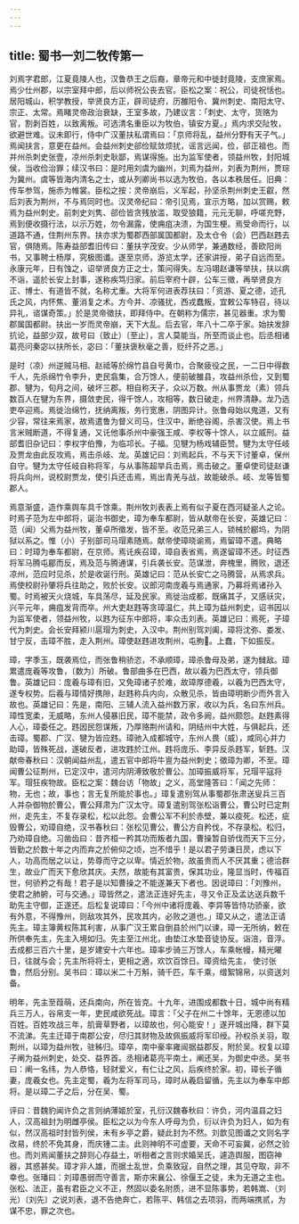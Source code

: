 ```yaml
---
---
---
```

title: 蜀书一刘二牧传第一
---


刘焉字君郎，江夏竟陵人也，汉鲁恭王之后裔，章帝元和中徙封竟陵，支庶家焉。焉少仕州郡，以宗室拜中郎，后以师祝公丧去官。臣松之案：祝公，司徒祝恬也。居阳城山，积学教授，举贤良方正，辟司徒府，历雒阳令、冀州刺史、南阳太守、宗正、太常。焉睹灵帝政治衰缺，王室多故，乃建议言：「刺史、太守，货赂为官，割剥百姓，以致离叛。可选清名重臣以为牧伯，镇安方夏。」焉内求交阯牧，欲避世难。议未即行，侍中广汉董扶私谓焉曰：「京师将乱，益州分野有天子气。」焉闻扶言，意更在益州。会益州刺史郤俭赋敛烦扰，谣言远闻，俭，郤正祖也。而并州杀刺史张壹，凉州杀刺史耿鄙，焉谋得施。出为监军使者，领益州牧，封阳城侯，当收俭治罪；续汉书曰：是时用刘虞为幽州，刘焉为益州，刘表为荆州，贾琮为冀州。虞等皆海内清名之士，或从列卿尚书以选为牧伯，各以本秩居任。旧典：传车参驾，施赤为帷裳。臣松之按：灵帝崩后，义军起，孙坚杀荆州刺史王叡，然后刘表为荆州，不与焉同时也。汉灵帝纪曰：帝引见焉，宣示方略，加以赏赐，敕焉为益州刺史。前刺史刘隽、郤俭皆贪残放滥，取受狼籍，元元无聊，呼嗟充野，焉到便收摄行法，以示万姓，勿令漏露，使痈疽决溃，为国生梗。焉受命而行，以道路不通，住荆州东界。扶亦求为蜀郡西部属国都尉，及太仓令（会）巴西赵韪去官，俱随焉。陈寿益部耆旧传曰：董扶字茂安。少从师学，兼通数经，善欧阳尚书，又事聘士杨厚，究极图谶。遂至京师，游览太学，还家讲授，弟子自远而至。永康元年，日有蚀之，诏举贤良方正之士，策问得失。左冯翊赵谦等举扶，扶以病不诣，遥於长安上封事，遂称疾笃归家。前后宰府十辟，公车三徵，再举贤良方正、博士、有道皆不就，名称尤重。大将军何进表荐扶曰：「资游、夏之德，述孔氏之风，内怀焦、董消复之术。方今并、凉骚扰，西戎蠢叛，宜敕公车特召，待以异礼，谘谋奇策。」於是灵帝徵扶，即拜侍中。在朝称为儒宗，甚见器重。求为蜀郡属国都尉。扶出一岁而灵帝崩，天下大乱。后去官，年八十二卒于家。始扶发辞抗论，益部少双，故号曰（致止）〔至止〕，言人莫能当，所至而谈止也。后丞相诸葛亮问秦宓以扶所长，宓曰：「董扶褒秋毫之善，贬纤芥之恶。」

是时（凉）州逆贼马相、赵祗等於绵竹县自号黄巾，合聚疲役之民，一二日中得数千人，先杀绵竹令李升，吏民翕集，合万馀人，便前破雒县，攻益州杀俭，又到蜀郡、犍为，旬月之间，破坏三郡。相自称天子，众以万数。州从事贾龙（素）领兵数百人在犍为东界，摄敛吏民，得千馀人，攻相等，数日破走，州界清静。龙乃选吏卒迎焉。焉徙治绵竹，抚纳离叛，务行宽惠，阴图异计。张鲁母始以鬼道，又有少容，常往来焉家，故焉遣鲁为督义司马，住汉中，断绝谷阁，杀害汉使。焉上书言米贼断道，不得复通，又讬他事杀州中豪强王咸、李权等十馀人，以立威刑。益部耆旧杂记曰：李权字伯豫，为临邛长。子福。见犍为杨戏辅臣赞。犍为太守任岐及贾龙由此反攻焉，焉击杀岐、龙。英雄记曰：刘焉起兵，不与天下讨董卓，保州自守。犍为太守任岐自称将军，与从事陈超举兵击焉，焉击破之。董卓使司徒赵谦将兵向州，说校尉贾龙，使引兵还击焉，焉出青羌与战，故能破杀。岐、龙等皆蜀郡人。

焉意渐盛，造作乘舆车具千馀乘。荆州牧刘表表上焉有似子夏在西河疑圣人之论。时焉子范为左中郎将，诞治书御史，璋为奉车都尉，皆从献帝在长安，英雄记曰：范（闻）父焉为益州牧，董卓所徵发，皆不至。收范兄弟三人，锁械於郿坞，为阴狱以系之。惟（小）子别部司马瑁素随焉。献帝使璋晓谕焉，焉留璋不遣。典略曰：时璋为奉车都尉，在京师。焉讬疾召璋，璋自表省焉，焉遂留璋不还。时征西将军马腾屯郿而反，焉及范与腾通谋，引兵袭长安。范谋泄，奔槐里，腾败，退还凉州，范应时见杀，於是收诞行刑。英雄记曰：范从长安亡之马腾营，从焉求兵。焉使校尉孙肇将兵往助之，败於长安。议郎河南庞羲与焉通家，乃募将焉诸孙入蜀。时焉被天火烧城，车具荡尽，延及民家。焉徙治成都，既痛其子，又感祅灾，兴平元年，痈疽发背而卒。州大吏赵韪等贪璋温仁，共上璋为益州刺史，诏书因以为监军使者，领益州牧，以韪为征东中郎将，率众击刘表。英雄记曰：焉死，子璋代为刺史。会长安拜颍川扈瑁为刺史，入汉中。荆州别驾刘阖，璋将沈弥、娄发、甘宁反，击璋不胜，走入荆州。璋使赵韪进攻荆州，屯朐。上蠢，下如振反。

璋，字季玉，既袭焉位，而张鲁稍骄恣，不承顺璋，璋杀鲁母及弟，遂为雠敌。璋累遣庞羲等攻鲁，〔数为〕所破。鲁部曲多在巴西，故以羲为巴西太守，领兵御鲁。英雄记曰：庞羲与璋有旧，又免璋诸子於难，故璋厚德羲，以羲为巴西太守，遂专权势。后羲与璋情好携隙，赵韪称兵内向，众散见杀，皆由璋明断少而外言入故也。英雄记曰：先是，南阳、三辅人流入益州数万家，收以为兵，名曰东州兵。璋性宽柔，无威略，东州人侵暴旧民，璋不能禁，政令多阙，益州颇怨。赵韪素得人心，璋委任之。韪因民怨谋叛，乃厚赂荆州请和，阴结州中大姓，与俱起兵，还击璋。蜀郡、广汉、犍为皆应韪。璋驰入成都城守，东州人畏（威），咸同心并力助璋，皆殊死战，遂破反者，进攻韪於江州。韪将庞乐、李异反杀韪军，斩韪。汉献帝春秋曰：汉朝闻益州乱，遣五官中郎将牛亶为益州刺史；徵璋为卿，不至。璋闻曹公征荆州，已定汉中，遣河内阴溥致敬於曹公。加璋振威将军，兄瑁平寇将军。瑁狂疾物故。臣松之案：魏台访「物故」之义，高堂隆答曰：「闻之先师：物，无也；故，事也；言无复所能於事也。」璋复遣别驾从事蜀郡张肃送叟兵三百人并杂御物於曹公，曹公拜肃为广汉太守。璋复遣别驾张松诣曹公，曹公时已定荆州，走先主，不复存录松，松以此怨。会曹公军不利於赤壁，兼以疫死。松还，疵毁曹公，劝璋自绝，汉书春秋曰：张松见曹公，曹公方自矜伐，不存录松。松归，乃劝璋自绝。习凿齿曰：昔齐桓一矜其功而叛者九国，曹操暂自骄伐而天下三分，皆勤之於数十年之内而弃之於俯仰之顷，岂不惜乎！是以君子劳谦日昃，虑以下人，功高而居之以让，势尊而守之以卑。情近於物，故虽贵而人不厌其重；德洽群生，故业广而天下愈欣其庆。夫然，故能有其富贵，保其功业，隆显当时，传福百世，何骄矜之有哉！君子是以知曹操之不能遂兼天下者也。因说璋曰：「刘豫州，使君之肺腑，可与交通。」璋皆然之，遣法正连好先主，寻又令正及孟达送兵数千助先主守御，正遂还。后松复说璋曰：「今州中诸将庞羲、李异等皆恃功骄豪，欲有外意，不得豫州，则敌攻其外，民攻其内，必败之道也。」璋又从之，遣法正请先主。璋主簿黄权陈其利害，从事广汉王累自倒县於州门以谏，璋一无所纳，敕在所供奉先主，先主入境如归。先主至江州北，由垫江水垫音徒协反。诣涪，音浮。去成都三百六十里，是岁建安十六年也。璋率步骑三万馀人，车乘帐幔，精光曜日，往就与会；先主所将将士，更相之適，欢饮百馀日。璋资给先主，
使讨张鲁，然后分别。吴书曰：璋以米二十万斛，骑千匹，车千乘，缯絮锦帛，以资送刘备。

明年，先主至葭萌，还兵南向，所在皆克。十九年，进围成都数十日，城中尚有精兵三万人，谷帛支一年，吏民咸欲死战。璋言：「父子在州二十馀年，无恩德以加百姓。百姓攻战三年，肌膏草野者，以璋故也，何心能安！」遂开城出降，群下莫不流涕。先主迁璋于南郡公安，尽归其财物及故佩振威将军印绶。孙权杀关羽，取荆州，以璋为益州牧，驻秭归。璋卒，南中豪率雍闿据益郡反，附於吴。权复以璋子阐为益州刺史，处交、益界首。丞相诸葛亮平南土，阐还吴，为御史中丞。吴书曰：阐一名纬，为人恭恪，轻财爱义，有仁让之风，后疾终於家。初，璋长子循妻，庞羲女也。先主定蜀，羲为左将军司马，璋时从羲启留循，先主以为奉车中郎将。是以璋二子之后，分在吴、蜀。

评曰：昔魏豹闻许负之言则纳薄姬於室，孔衍汉魏春秋曰：许负，河内温县之妇人，汉高祖封为明雌亭侯。臣松之以为今东人呼母为负，衍以许负为妇人，如为有似，然汉高祖时封皆列侯，未有乡亭之爵，疑此封为不然。刘歆见图谶之文则名字改易，终於不免其身，而庆锺二主。此则神明不可虚要，天命不可妄冀，必然之验也。而刘焉闻董扶之辞则心存益土，听相者之言则求婚吴氏，遽造舆服，图窃神器，其惑甚矣。璋才非人雄，而据土乱世，负乘致寇，自然之理，其见夺取，非不幸也。张璠曰：刘璋愚弱而守善言，斯亦宋襄公、徐偃王之徒，未为无道之主也。张松、法正，虽有君臣之义不正，然固以委名附质，进不显陈事势，若韩嵩、（刘光）〔刘先〕之说刘表，退不告绝奔亡，若陈平、韩信之去项羽，而两端携贰，为谋不忠，罪之次也。

　

